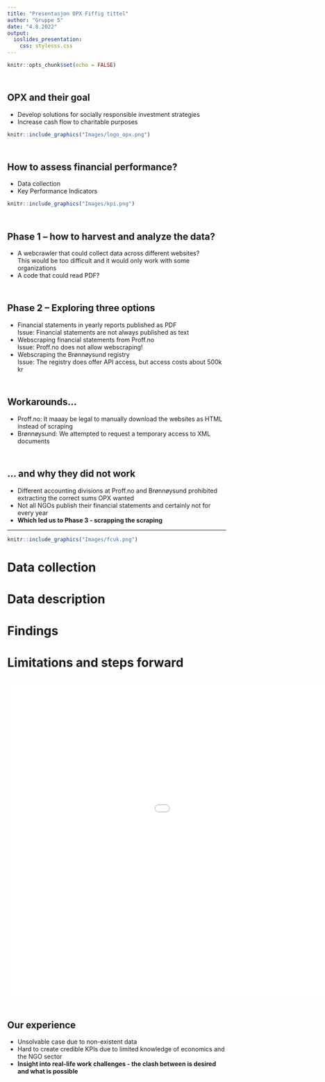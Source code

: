 ```yaml
---
title: "Presentasjon OPX Fiffig tittel"
author: "Gruppe 5"
date: "4.8.2022"
output: 
  ioslides_presentation: 
    css: stylesss.css
---
```


```r
knitr::opts_chunk$set(echo = FALSE)

```



## <br> OPX and their goal
- Develop solutions for socially responsible investment strategies
- Increase cash flow to charitable purposes <br>

```r
knitr::include_graphics("Images/logo_opx.png")
```


## <br> How to assess financial performance?
- Data collection 
- Key Performance Indicators <br>

```r
knitr::include_graphics("Images/kpi.png")

```



## {data-background="Images/brainstorming2.png" data-background-size=cover}


## <br> Phase 1 – how to harvest and analyze the data?
- A webcrawler that could collect data across different websites? <br> This would be too difficult and it would only work with some organizations
- A code that could read PDF? <br> 


## <br> Phase 2 – Exploring three options
- Financial statements in yearly reports published as PDF <br>
Issue: Financial statements are not always published as text
- Webscraping financial statements from Proff.no <br>
Issue: Proff.no does not allow webscraping!
- Webscraping the Brønnøysund registry <br>
Issue: The registry does offer API access, but access costs about 500k kr

## <br> Workarounds... 
- Proff.no: It maaay be legal to manually download the websites as HTML instead of scraping 
- Brønnøysund: We attempted to request a temporary access to XML documents
<!--# We received some sample XML data from Statistics Norway -- we did not talk to Brønnøysund at all-->

## <br> ... and why they did not work
- Different accounting divisions at Proff.no and Brønnøysund prohibited extracting the correct sums  OPX wanted
- Not all NGOs publish their financial statements and certainly not for every year
- **Which led us to Phase 3 - scrapping the scraping**

----
```r
knitr::include_graphics("Images/fcuk.png")

```


# Data collection

# Data description

# Findings

# Limitations and steps forward

## <iframe width="1280" height="720" src="Images/henrik.mp4" align="middle" frameborder="0" allowfullscreen></iframe>

## {data-background="Images/tenke.png" data-background-size=cover}

## <br> Our experience

- Unsolvable case due to non-existent data
- Hard to create credible KPIs due to limited knowledge of economics and the NGO sector
- **Insight into real-life work challenges - the clash between is desired and what is possible**

